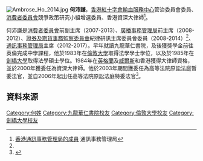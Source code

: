 [[File:Ambrose_Ho_2014.jpg|thumb]]
'''何沛謙'''{{SBS}}{{SC}}{{JP}}{{BD|1960年||||}}，[[香港紅十字會輸血服務中心|香港紅十字會輸血服務中心]]管治委員會委員、[[消費者委員會_(香港)|消費者委員會]]競爭政策研究小組增選委員、香港資深大律師<ref name="#1">[http://www.coms-auth.hk/tc/about_us/members/chairperson/index.html 香港通訊事務管理局的成員] {{Wayback|url=http://www.coms-auth.hk/tc/about_us/members/chairperson/index.html |date=20181009105648 }}通訊事務管理局</ref>。

何沛謙是[[消費者委員會_(香港)|消費者委員會]]前副主席（2007-2013）、[[廣播事務管理局|廣播事務管理局]]前主席（2008-2012）、[[證券及期貨事務監察委員會|證券及期貨事務監察委員會]]紀律研訊主席委員會委員（2008-2014）<ref name="#1"/>、[[通訊事務管理局|通訊事務管理局]]主席（2012-2017）。早年就讀九龍華仁書院，及後獲獎學金前往英倫完成中學課程，他於1983年在[[倫敦大學|倫敦大學]]取得法學學士學位，以及於1985年在[[劍橋大學|劍橋大學]]取得法學碩士學位。1984年在[[英格蘭|英格蘭]]及[[威爾斯|威爾斯]]和香港獲得大律師資格，並於2000年獲委任為資深大律師。他於2003年期間獲委任為高等法院原訟法庭暫委法官，並自2006年起出任高等法院原訟法庭特委法官<ref>{{Cite web |url=http://www.info.gov.hk/gia/general/201112/30/P201112300213.htm |title=委任司法人員 - 政府新聞公報 |accessdate=2013-11-08 |archive-date=2014-03-01 |archive-url=https://web.archive.org/web/20140301155306/http://www.info.gov.hk/gia/general/201112/30/P201112300213.htm |dead-url=no }}</ref>。

==資料來源==
{{reflist}}

{{DEFAULTSORT: Ho P H}}
[[Category:何姓|Category:何姓]]
[[Category:九龍華仁書院校友|Category:九龍華仁書院校友]]
[[Category:倫敦大學校友|Category:倫敦大學校友]]
[[Category:劍橋大學校友|Category:劍橋大學校友]]